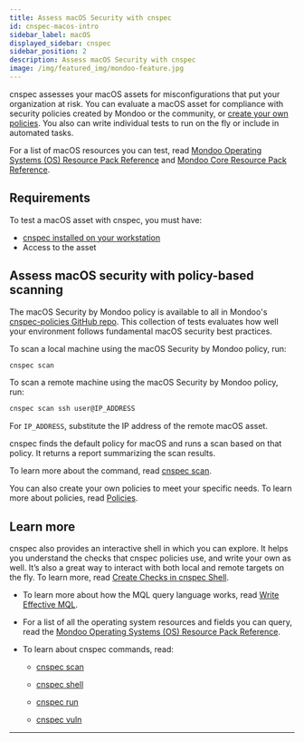 ```yaml
---
title: Assess macOS Security with cnspec
id: cnspec-macos-intro
sidebar_label: macOS
displayed_sidebar: cnspec
sidebar_position: 2
description: Assess macOS Security with cnspec
image: /img/featured_img/mondoo-feature.jpg
---
```


cnspec assesses your macOS assets for misconfigurations that put your organization at risk. You can evaluate a macOS asset for compliance with security policies created by Mondoo or the community, or [create your own policies](/cnspec/cnspec-policies/write/). You also can write individual tests to run on the fly or include in automated tasks.

For a list of macOS resources you can test, read [Mondoo Operating Systems (OS) Resource Pack Reference](/mql/resources/os-pack/) and [Mondoo Core Resource Pack Reference](/mql/resources/core-pack/).

## Requirements

To test a macOS asset with cnspec, you must have:

- [cnspec installed on your workstation](/cnspec/)
- Access to the asset

## Assess macOS security with policy-based scanning

The macOS Security by Mondoo policy is available to all in Mondoo's [cnspec-policies GitHub repo](https://github.com/mondoohq/cnspec-policies/tree/main/core). This collection of tests evaluates how well your environment follows fundamental macOS security best practices.

To scan a local machine using the macOS Security by Mondoo policy, run:

```bash
cnspec scan
```

To scan a remote machine using the macOS Security by Mondoo policy, run:

```bash
cnspec scan ssh user@IP_ADDRESS
```

For `IP_ADDRESS`, substitute the IP address of the remote macOS asset.

cnspec finds the default policy for macOS and runs a scan based on that policy. It returns a report summarizing the scan results.

To learn more about the command, read [cnspec scan](/cnspec/cli/cnspec_scan/).

You can also create your own policies to meet your specific needs. To learn more about policies, read [Policies](/cnspec/cnspec-policies/).

## Learn more

cnspec also provides an interactive shell in which you can explore. It helps you understand the checks that cnspec policies use, and write your own as well. It’s also a great way to interact with both local and remote targets on the fly. To learn more, read [Create Checks in cnspec Shell](/cnspec/cnspec-scan/).

- To learn more about how the MQL query language works, read [Write Effective MQL](/mql/mql.write/).

- For a list of all the operating system resources and fields you can query, read the [Mondoo Operating Systems (OS) Resource Pack Reference](/mql/resources/os-pack/).

- To learn about cnspec commands, read:

  - [cnspec scan](/cnspec/cli/cnspec_scan/)

  - [cnspec shell](/cnspec/cli/cnspec_shell/)

  - [cnspec run](/cnspec/cli/cnspec_run/)

  - [cnspec vuln](/cnspec/cli/cnspec_vuln/)

---
